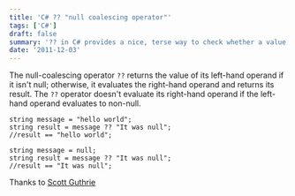 ```yaml
---
title: 'C# ?? "null coalescing operator"'
tags: ['C#']
draft: false
summary: '?? in C# provides a nice, terse way to check whether a value is null, and if so return an alternate value.'
date: '2011-12-03'
---
```


The null-coalescing operator `??` returns the value of its left-hand operand if it isn't null; otherwise, it evaluates the right-hand operand and returns its result. The `??` operator doesn't evaluate its right-hand operand if the left-hand operand evaluates to non-null.

```c-sharp
string message = "hello world";
string result = message ?? "It was null";
//result == "hello world";

string message = null;
string result = message ?? "It was null";
//result == "It was null";
```

Thanks to [Scott Guthrie](https://weblogs.asp.net/scottgu/the-new-c-null-coalescing-operator-and-using-it-with-linq)
